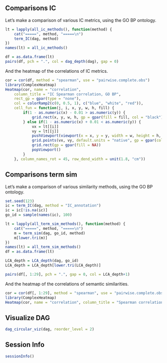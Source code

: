 


## Comparisons IC

Let's make a comparison of various IC metrics, using the GO BP ontology.

```r
lt = lapply(all_ic_methods(), function(method) {
    cat("=====", method, "=====\n")
    term_IC(dag, method)
})
names(lt) = all_ic_methods()

df = as.data.frame(lt)
pairs(df, pch = ".", col = dag_depth(dag), gap = 0)
```

And the heatmap of the correlations of IC metrics. 

```r
cor = cor(df, method = "spearman", use = "pairwise.complete.obs")
library(ComplexHeatmap)
Heatmap(cor, name = "correlation", 
    column_title = "IC Spearman correlation, GO BP", 
    rect_gp = gpar(type = "none"),
    col = colorRamp2(c(0, 0.5, 1), c("blue", "white", "red")),
    cell_fun = function(j, i, x, y, w, h, fill) {
        if(1 - as.numeric(x) - 0.01 > as.numeric(y)) {
            grid.rect(x, y, w, h, gp = gpar(fill = fill, col = "black"))
        } else if(1 - as.numeric(x) + 0.01 < as.numeric(y)) {
            vx = lt[[i]]
            vy = lt[[j]]
            pushViewport(viewport(x = x, y = y, width = w, height = h, xscale = range(vx, na.rm = TRUE), yscale = range(vy, na.rm = TRUE)))
            grid.points(vx, vy, default.units = "native", gp = gpar(col = dag_depth(dag)), pch = ".")
            grid.rect(gp = gpar(fill = NA))
            popViewport()
        }
    }, column_names_rot = 45, row_dend_width = unit(1.8, "cm"))
```



## Comparisons term sim

Let's make a comparison of various similarity methods, using the GO BP ontology.

```r
set.seed(123)
ic = term_IC(dag, method = "IC_annotation")
ic = ic[!is.na(ic)]
go_id = sample(names(ic), 100)

lt = lapply(all_term_sim_methods(), function(method) {
    cat("=====", method, "=====\n")
    m = term_sim(dag, go_id, method)
    m[lower.tri(m)]
})
names(lt) = all_term_sim_methods()
df = as.data.frame(lt)

LCA_depth = LCA_depth(dag, go_id)
LCA_depth = LCA_depth[lower.tri(LCA_depth)]

pairs(df[, 1:29], pch = ".", gap = 0, col = LCA_depth+1)
```


And the heatmap of the correlations of semantic similarities. 

```r
cor = cor(df[, 1:29], method = "spearman", use = "pairwise.complete.obs")
library(ComplexHeatmap)
Heatmap(cor, name = "correlation", column_title = "Spearman correlation")
```

## Visualize DAG

```r
dag_circular_viz(dag, reorder_level = 2)
```

## Session Info

```r
sessionInfo()
```
